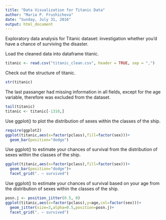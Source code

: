 ---
title: "Data Visualization for Titanic Data"
author: "Maria P. Frushicheva"
date: "Sunday, July 31, 2016"
output: html_document
---
Exploratory data analysis for Titanic dataset: investigation whether you'd have a chance of surviving the disaster.

Load the cleaned data into dataframe titanic. 
```{r}
titanic <- read.csv("titanic_clean.csv", header = TRUE, sep = ",")
```

Check out the structure of titanic.
```{r}
str(titanic)
```

The last passanger had missing information in all fields, except for the age variable, therefore was excluded from the dataset. 
```{r}
tail(titanic)
titanic <- titanic[-1310,]
```

Use ggplot() to plot the distribution of sexes within the classes of the ship. 
```{r,warning=FALSE}
require(ggplot2)
ggplot(titanic,aes(x=factor(pclass),fill=factor(sex)))+
  geom_bar(position="dodge")
```

Use ggplot() to estimate your chances of survival from the distribution of sexes within the classes of the ship. 
```{r}
ggplot(titanic,aes(x=factor(pclass),fill=factor(sex)))+
  geom_bar(position="dodge")+
  facet_grid(". ~ survived")
```

Use ggplot() to estimate your chances of survival based on your age from the distribution of sexes within the classes of the ship. 
```{r}
posn.j <- position_jitter(0.5, 0)
ggplot(titanic,aes(x=factor(pclass),y=age,col=factor(sex)))+
  geom_jitter(size=3,alpha=0.5,position=posn.j)+
  facet_grid(". ~ survived")
```